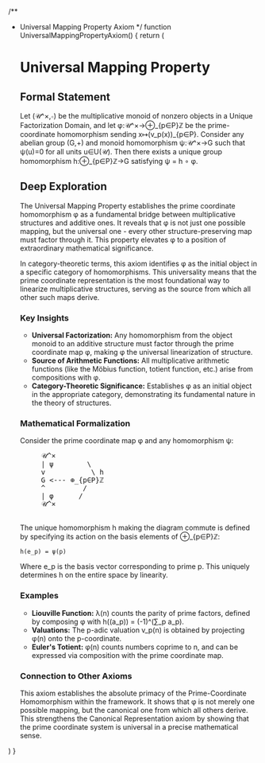 
/**
 * Universal Mapping Property Axiom
 */
function UniversalMappingPropertyAxiom() {
  return (
    <SectionTemplate>
      <h1>Universal Mapping Property</h1>
      
      <h2>Formal Statement</h2>
      <p>
        Let (𝒰^×,∘) be the multiplicative monoid of nonzero objects in a Unique Factorization Domain, 
        and let φ:𝒰^×→⊕_{p∈P}ℤ be the prime-coordinate homomorphism sending x↦(v_p(x))_{p∈P}. 
        Consider any abelian group (G,+) and monoid homomorphism ψ:𝒰^×→G such that ψ(u)=0 for 
        all units u∈U(𝒰). Then there exists a unique group homomorphism h:⊕_{p∈P}ℤ→G satisfying 
        ψ = h ∘ φ.
      </p>
      
      <h2>Deep Exploration</h2>
      <p>
        The Universal Mapping Property establishes the prime coordinate homomorphism φ as a fundamental 
        bridge between multiplicative structures and additive ones. It reveals that φ is not just one 
        possible mapping, but the universal one - every other structure-preserving map must factor 
        through it. This property elevates φ to a position of extraordinary mathematical significance.
      </p>
      
      <p>
        In category-theoretic terms, this axiom identifies φ as the initial object in a specific 
        category of homomorphisms. This universality means that the prime coordinate representation 
        is the most foundational way to linearize multiplicative structures, serving as the source 
        from which all other such maps derive.
      </p>
      
      <h3>Key Insights</h3>
      <ul>
        <li>
          <strong>Universal Factorization:</strong> Any homomorphism from the object monoid to an 
          additive structure must factor through the prime coordinate map φ, making φ the universal 
          linearization of structure.
        </li>
        <li>
          <strong>Source of Arithmetic Functions:</strong> All multiplicative arithmetic functions 
          (like the Möbius function, totient function, etc.) arise from compositions with φ.
        </li>
        <li>
          <strong>Category-Theoretic Significance:</strong> Establishes φ as an initial object in 
          the appropriate category, demonstrating its fundamental nature in the theory of structures.
        </li>
      </ul>
      
      <h3>Mathematical Formalization</h3>
      <p>
        Consider the prime coordinate map φ and any homomorphism ψ:
      </p>
      <pre>
        𝒰^×
        | ψ        \
        v           \ h
        G &lt;--- ⊕_{p∈P}ℤ
        ^         /
        | φ      /
        𝒰^×
      </pre>
      <p>
        The unique homomorphism h making the diagram commute is defined by specifying its action 
        on the basis elements of ⊕_{p∈P}ℤ:
      </p>
      <p>
        <code>h(e_p) = ψ(p)</code>
      </p>
      <p>
        Where e_p is the basis vector corresponding to prime p. This uniquely determines h on the 
        entire space by linearity.
      </p>
      
      <h3>Examples</h3>
      <ul>
        <li>
          <strong>Liouville Function:</strong> λ(n) counts the parity of prime factors, defined by 
          composing φ with h((a_p)) = (-1)^(∑_p a_p).
        </li>
        <li>
          <strong>Valuations:</strong> The p-adic valuation v_p(n) is obtained by projecting φ(n) 
          onto the p-coordinate.
        </li>
        <li>
          <strong>Euler's Totient:</strong> φ(n) counts numbers coprime to n, and can be expressed 
          via composition with the prime coordinate map.
        </li>
      </ul>
      
      <h3>Connection to Other Axioms</h3>
      <p>
        This axiom establishes the absolute primacy of the Prime-Coordinate Homomorphism within 
        the framework. It shows that φ is not merely one possible mapping, but the canonical one 
        from which all others derive. This strengthens the Canonical Representation axiom by 
        showing that the prime coordinate system is universal in a precise mathematical sense.
      </p>
    </SectionTemplate>
  )
}
